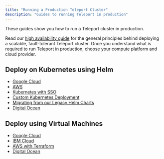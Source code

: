 ```yaml
---
title: "Running a Production Teleport Cluster"
description: "Guides to running Teleport in production"
---
```


These guides show you how to run a Teleport cluster in production.

Read our [high availability guide](./high-availability.mdx) for the general
principles behind deploying a scalable, fault-tolerant Teleport cluster. Once
you understand what is required to run Teleport in production, choose your
compute platform and cloud provider.

## Deploy on Kubernetes using Helm 

- [Google Cloud](./helm-deployments/gcp)
- [AWS](./helm-deployments/aws)
- [Kubernetes with SSO](./helm-deployments/kubernetes-cluster.mdx)
- [Custom Kubernetes Deployment](./helm-deployments/custom.mdx)
- [Migrating from our Legacy Helm Charts](./helm-deployments/migration.mdx)
- [Digital Ocean](./helm-deployments/digitalocean.mdx)

## Deploy using Virtual Machines

- [Google Cloud](./deployments/gcp.mdx)
- [IBM Cloud](./deployments/ibm.mdx)
- [AWS with Terraform](./deployments/aws-terraform.mdx)
- [Digital Ocean](./deployments/digitalocean.mdx)
